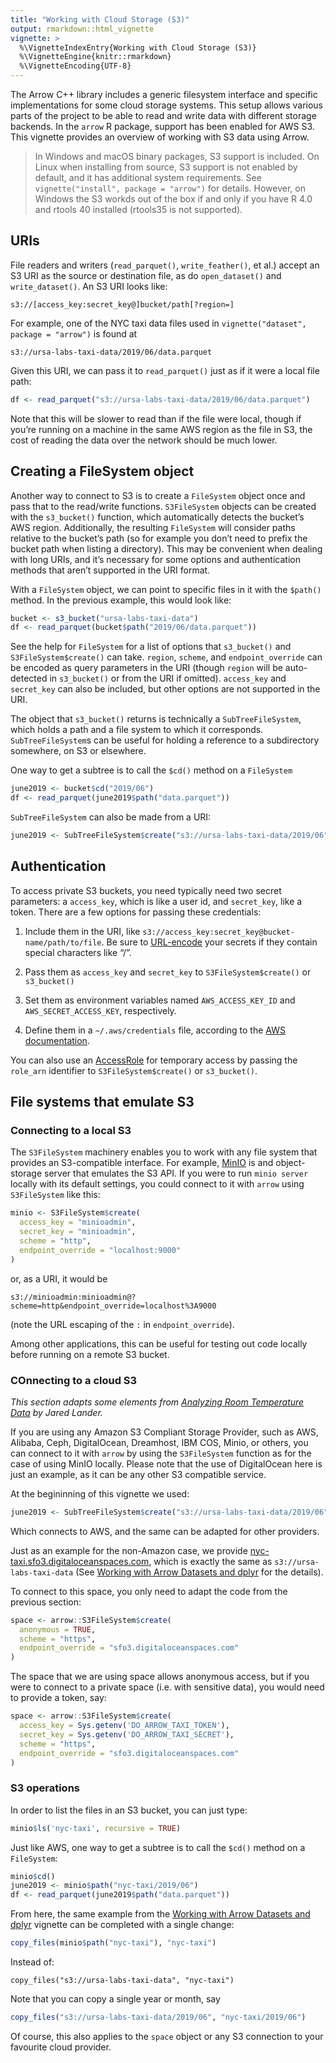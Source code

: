 ```yaml
---
title: "Working with Cloud Storage (S3)"
output: rmarkdown::html_vignette
vignette: >
  %\VignetteIndexEntry{Working with Cloud Storage (S3)}
  %\VignetteEngine{knitr::rmarkdown}
  %\VignetteEncoding{UTF-8}
---
```


The Arrow C++ library includes a generic filesystem interface and specific
implementations for some cloud storage systems. This setup allows various
parts of the project to be able to read and write data with different storage
backends. In the `arrow` R package, support has been enabled for AWS S3.
This vignette provides an overview of working with S3 data using Arrow.

> In Windows and macOS binary packages, S3 support is included. On Linux when 
installing from source, S3 support is not enabled by default, and it has 
additional system requirements. See `vignette("install", package = "arrow")` 
for details. However, on Windows the S3 workds out of the box if and only if
you have R 4.0 and rtools 40 installed (rtools35 is not supported).

## URIs

File readers and writers (`read_parquet()`, `write_feather()`, et al.)
accept an S3 URI as the source or destination file,
as do `open_dataset()` and `write_dataset()`.
An S3 URI looks like:

```
s3://[access_key:secret_key@]bucket/path[?region=]
```

For example, one of the NYC taxi data files used in `vignette("dataset", package = "arrow")` is found at

```
s3://ursa-labs-taxi-data/2019/06/data.parquet
```

Given this URI, we can pass it to `read_parquet()` just as if it were a local file path:

```r
df <- read_parquet("s3://ursa-labs-taxi-data/2019/06/data.parquet")
```

Note that this will be slower to read than if the file were local,
though if you're running on a machine in the same AWS region as the file in S3,
the cost of reading the data over the network should be much lower.

## Creating a FileSystem object

Another way to connect to S3 is to create a `FileSystem` object once and pass
that to the read/write functions.
`S3FileSystem` objects can be created with the `s3_bucket()` function, which
automatically detects the bucket's AWS region. Additionally, the resulting
`FileSystem` will consider paths relative to the bucket's path (so for example
you don't need to prefix the bucket path when listing a directory).
This may be convenient when dealing with
long URIs, and it's necessary for some options and authentication methods
that aren't supported in the URI format.

With a `FileSystem` object, we can point to specific files in it with the `$path()` method.
In the previous example, this would look like:

```r
bucket <- s3_bucket("ursa-labs-taxi-data")
df <- read_parquet(bucket$path("2019/06/data.parquet"))
```

See the help for `FileSystem` for a list of options that `s3_bucket()` and `S3FileSystem$create()`
can take. `region`, `scheme`, and `endpoint_override` can be encoded as query
parameters in the URI (though `region` will be auto-detected in `s3_bucket()` or from the URI if omitted).
`access_key` and `secret_key` can also be included,
but other options are not supported in the URI.

The object that `s3_bucket()` returns is technically a `SubTreeFileSystem`, which holds a path and a file system to which it corresponds. `SubTreeFileSystem`s can be useful for holding a reference to a subdirectory somewhere, on S3 or elsewhere.

One way to get a subtree is to call the `$cd()` method on a `FileSystem`

```r
june2019 <- bucket$cd("2019/06")
df <- read_parquet(june2019$path("data.parquet"))
```

`SubTreeFileSystem` can also be made from a URI:

```r
june2019 <- SubTreeFileSystem$create("s3://ursa-labs-taxi-data/2019/06")
```

## Authentication

To access private S3 buckets, you need typically need two secret parameters:
a `access_key`, which is like a user id,
and `secret_key`, like a token.
There are a few options for passing these credentials:

1. Include them in the URI, like `s3://access_key:secret_key@bucket-name/path/to/file`. Be sure to [URL-encode](https://en.wikipedia.org/wiki/Percent-encoding) your secrets if they contain special characters like "/".

2. Pass them as `access_key` and `secret_key` to `S3FileSystem$create()` or `s3_bucket()`

3. Set them as environment variables named `AWS_ACCESS_KEY_ID` and `AWS_SECRET_ACCESS_KEY`, respectively.

4. Define them in a `~/.aws/credentials` file, according to the [AWS documentation](https://docs.aws.amazon.com/sdk-for-cpp/v1/developer-guide/credentials.html).

You can also use an [AccessRole](https://docs.aws.amazon.com/STS/latest/APIReference/API_AssumeRole.html)
for temporary access by passing the `role_arn` identifier to `S3FileSystem$create()` or `s3_bucket()`.

## File systems that emulate S3

### Connecting to a local S3

The `S3FileSystem` machinery enables you to work with any file system that
provides an S3-compatible interface. For example, [MinIO](https://min.io/) is
and object-storage server that emulates the S3 API. If you were to
run `minio server` locally with its default settings, you could connect to
it with `arrow` using `S3FileSystem` like this:

```r
minio <- S3FileSystem$create(
  access_key = "minioadmin",
  secret_key = "minioadmin",
  scheme = "http",
  endpoint_override = "localhost:9000"
)
```

or, as a URI, it would be

```
s3://minioadmin:minioadmin@?scheme=http&endpoint_override=localhost%3A9000
```

(note the URL escaping of the `:` in `endpoint_override`).

Among other applications, this can be useful for testing out code locally before
running on a remote S3 bucket.

### COnnecting to a cloud S3

*This section adapts some elements from [Analyzing Room Temperature Data](https://www.jaredlander.com/2021/03/analyzing-room-temperature-data/#getting-the-data)
by Jared Lander.*

If you are using any Amazon S3 Compliant Storage Provider, such as AWS, Alibaba, 
Ceph, DigitalOcean, Dreamhost, IBM COS, Minio, or others, you can connect to it 
with `arrow` by using the `S3FileSystem` function as for the case of using 
MinIO locally. Please note that the use of DigitalOcean here is just an example,
as it can be any other S3 compatible service.

At the begininning of this vignette we used:

```r
june2019 <- SubTreeFileSystem$create("s3://ursa-labs-taxi-data/2019/06")
```

Which connects to AWS, and the same can be adapted for other providers.

Just as an example for the non-Amazon case, we provide 
[nyc-taxi.sfo3.digitaloceanspaces.com](https://nyc-taxi.sfo3.digitaloceanspaces.com), 
which is exactly the same as `s3://ursa-labs-taxi-data` (See
[Working with Arrow Datasets and dplyr](dataset.html) for the details).

To connect to this space, you only need to adapt the code from the previous
section:

```r
space <- arrow::S3FileSystem$create(
  anonymous = TRUE,
  scheme = "https",
  endpoint_override = "sfo3.digitaloceanspaces.com"
)
```

The space that we are using space allows anonymous access, but if you were to 
connect to a private space (i.e. with sensitive data), you would need to 
provide a token, say:

```r
space <- arrow::S3FileSystem$create(
  access_key = Sys.getenv('DO_ARROW_TAXI_TOKEN'),
  secret_key = Sys.getenv('DO_ARROW_TAXI_SECRET'),
  scheme = "https",
  endpoint_override = "sfo3.digitaloceanspaces.com"
)
```


### S3 operations

In order to list the files in an S3 bucket, you can just type:

```r
minio$ls('nyc-taxi', recursive = TRUE)
```

Just like AWS, one way to get a subtree is to call the `$cd()` method on a 
`FileSystem`:

```r
minio$cd()
june2019 <- minio$path("nyc-taxi/2019/06")
df <- read_parquet(june2019$path("data.parquet"))
```

From here, the same example from the 
[Working with Arrow Datasets and dplyr](dataset.html) vignette can be completed 
with a single change:

```r 
copy_files(minio$path("nyc-taxi"), "nyc-taxi")
```

Instead of:

```
copy_files("s3://ursa-labs-taxi-data", "nyc-taxi")
```

Note that you can copy a single year or month, say
```r 
copy_files("s3://ursa-labs-taxi-data/2019/06", "nyc-taxi/2019/06")
```

Of course, this also applies to the `space` object or any S3 connection to your
favourite cloud provider.

